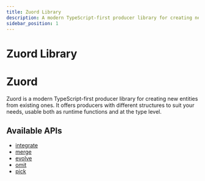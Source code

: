 ```yaml
---
title: Zuord Library
description: A modern TypeScript-first producer library for creating new entities from existing ones
sidebar_position: 1
---
```


# Zuord Library

# Zuord

Zuord is a modern TypeScript-first producer library for creating new entities from existing ones. It offers producers with different structures to suit your needs, usable both as runtime functions and at the type level.

## Available APIs

- [integrate](./integrate)
- [merge](./merge)
- [evolve](./evolve)
- [omit](./omit)
- [pick](./pick)